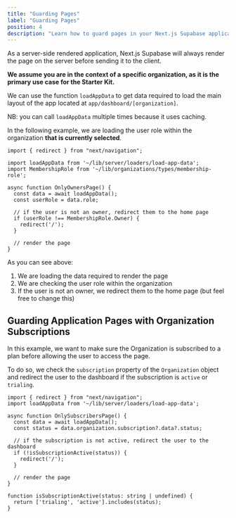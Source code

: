```yaml
---
title: "Guarding Pages"
label: "Guarding Pages"
position: 4
description: "Learn how to guard pages in your Next.js Supabase application"
---
```


As a server-side rendered application, Next.js Supabase will always render the page on the server before sending it to the client.

**We assume you are in the context of a specific organization, as it is the primary use case for the Starter Kit.**

We can use the function `loadAppData` to get data required to load the main layout of the app located at `app/dashboard/[organization]`.

NB: you can call `loadAppData` multiple times because it uses caching.

In the following example, we are loading the user role within the organization **that is currently selected**.

```tsx
import { redirect } from "next/navigation";

import loadAppData from '~/lib/server/loaders/load-app-data';
import MembershipRole from '~/lib/organizations/types/membership-role';

async function OnlyOwnersPage() {
  const data = await loadAppData();
  const userRole = data.role;

  // if the user is not an owner, redirect them to the home page
  if (userRole !== MembershipRole.Owner) {
    redirect('/');
  }

  // render the page
}
```

As you can see above:
1. We are loading the data required to render the page
2. We are checking the user role within the organization
3. If the user is not an owner, we redirect them to the home page (but feel free to change this)

## Guarding Application Pages with Organization Subscriptions

In this example, we want to make sure the Organization is subscribed to a plan before allowing the user to access the page.

To do so, we check the `subscription` property of the `Organization` object and redirect the user to the dashboard if the subscription is `active` or `trialing`.

```tsx
import { redirect } from "next/navigation";
import loadAppData from '~/lib/server/loaders/load-app-data';

async function OnlySubscribersPage() {
  const data = await loadAppData();
  const status = data.organization.subscription?.data?.status;

  // if the subscription is not active, redirect the user to the dashboard
  if (!isSubscriptionActive(status)) {
    redirect('/');
  }

  // render the page
}

function isSubscriptionActive(status: string | undefined) {
  return ['trialing', 'active'].includes(status);
}
```